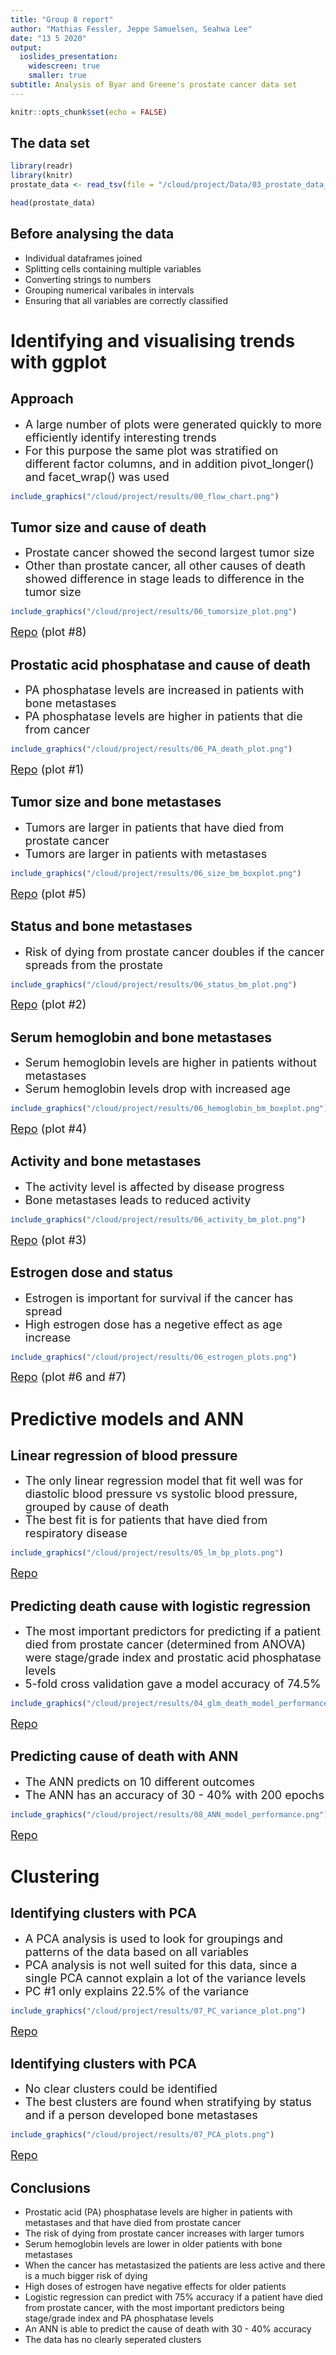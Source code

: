 ```yaml
---
title: "Group 8 report"
author: "Mathias Fessler, Jeppe Samuelsen, Seahwa Lee"
date: "13 5 2020"
output:
  ioslides_presentation:
    widescreen: true
    smaller: true
subtitle: Analysis of Byar and Greene's prostate cancer data set
---
```


```r
knitr::opts_chunk$set(echo = FALSE)
```

## The data set

```r
library(readr)
library(knitr)
prostate_data <- read_tsv(file = "/cloud/project/Data/03_prostate_data_clean_aug.tsv")
```

```r
head(prostate_data)
```

## Before analysing the data
- Individual dataframes joined
- Splitting cells containing multiple variables
- Converting strings to numbers
- Grouping numerical varibales in intervals
- Ensuring that all variables are correctly classified



# Identifying and visualising trends with ggplot



## Approach

- <font size="4">A large number of plots were generated quickly to more efficiently identify interesting trends</font>
- <font size="4">For this purpose the same plot was stratified on different factor columns, and in addition pivot_longer() and facet_wrap() was used</font>

```r
include_graphics("/cloud/project/results/00_flow_chart.png") 
```



## Tumor size and cause of death
- <font size="4">Prostate cancer showed the second largest tumor size</font>
- <font size="4">Other than prostate cancer, all other causes of death showed difference in stage leads to difference in the tumor size</font>
```r
include_graphics("/cloud/project/results/06_tumorsize_plot.png") 
```
<font size="4">[Repo](https://github.com/rforbiodatascience/2020_group08/blob/master/R/06_metastases_plots.R) (plot #8)</font>



## Prostatic acid phosphatase and cause of death
- <font size="4">PA phosphatase levels are increased in patients with bone metastases</font>
- <font size="4">PA phosphatase levels are higher in patients that die from cancer</font>

```r
include_graphics("/cloud/project/results/06_PA_death_plot.png") 
```
<font size="4">[Repo](https://github.com/rforbiodatascience/2020_group08/blob/master/R/06_metastases_plots.R) (plot #1)</font>



## Tumor size and bone metastases
- <font size="4">Tumors are larger in patients that have died from prostate cancer</font>
- <font size="4">Tumors are larger in patients with metastases</font>

```r
include_graphics("/cloud/project/results/06_size_bm_boxplot.png") 
```
<font size="4">[Repo](https://github.com/rforbiodatascience/2020_group08/blob/master/R/06_metastases_plots.R) (plot #5)</font>



## Status and bone metastases
- <font size="4">Risk of dying from prostate cancer doubles if the cancer spreads from the prostate</font>

```r
include_graphics("/cloud/project/results/06_status_bm_plot.png") 
```
<font size="4">[Repo](https://github.com/rforbiodatascience/2020_group08/blob/master/R/06_metastases_plots.R) (plot #2)</font>



## Serum hemoglobin and bone metastases
- <font size="4">Serum hemoglobin levels are higher in patients without metastases</font>
- <font size="4">Serum hemoglobin levels drop with increased age</font>

```r
include_graphics("/cloud/project/results/06_hemoglobin_bm_boxplot.png") 
```
<font size="4">[Repo](https://github.com/rforbiodatascience/2020_group08/blob/master/R/06_metastases_plots.R) (plot #4)</font>



## Activity and bone metastases
- <font size="4">The activity level is affected by disease progress</font>
- <font size="4">Bone metastases leads to reduced activity</font>

```r
include_graphics("/cloud/project/results/06_activity_bm_plot.png") 
```
<font size="4">[Repo](https://github.com/rforbiodatascience/2020_group08/blob/master/R/06_metastases_plots.R) (plot #3)</font>



## Estrogen dose and status
- <font size="4">Estrogen is important for survival if the cancer has spread</font>
- <font size="4">High estrogen dose has a negetive effect as age increase</font>

```r
include_graphics("/cloud/project/results/06_estrogen_plots.png") 
```
<font size="4">[Repo](https://github.com/rforbiodatascience/2020_group08/blob/master/R/06_metastases_plots.R) (plot #6 and #7)</font>



# Predictive models and ANN



## Linear regression of blood pressure
- <font size="4">The only linear regression model that fit well was for diastolic blood pressure vs systolic blood pressure, grouped by cause of death</font>
- <font size="4">The best fit is for patients that have died from respiratory disease</font>

```r
include_graphics("/cloud/project/results/05_lm_bp_plots.png") 
```
<font size="4">[Repo](https://github.com/rforbiodatascience/2020_group08/blob/master/R/05_lm(sbp_vs_dbp).R)</font>



## Predicting death cause with logistic regression
- <font size="4">The most important predictors for predicting if a patient died from prostate cancer (determined from ANOVA) were stage/grade index and prostatic acid phosphatase levels</font>
- <font size="4">5-fold cross validation gave a model accuracy of 74.5%</font>

```r
include_graphics("/cloud/project/results/04_glm_death_model_performance.png") 
```
<font size="4">[Repo](https://github.com/rforbiodatascience/2020_group08/blob/master/R/04_glm_death_prediction.R)</font>



## Predicting cause of death with ANN

- <font size="4">The ANN predicts on 10 different outcomes</font>
- <font size="4">The ANN has an accuracy of 30 - 40% with 200 epochs</font>

```r
include_graphics("/cloud/project/results/08_ANN_model_performance.png") 
```
<font size="4">[Repo](https://github.com/rforbiodatascience/2020_group08/blob/master/R/08_keras_ANN.R)</font>



# Clustering



## Identifying clusters with PCA
- <font size="4">A PCA analysis is used to look for groupings and patterns of the data based on all variables</font>
- <font size="4">PCA analysis is not well suited for this data, since a single PCA cannot explain a lot of the variance levels</font>
- <font size="4">PC #1 only explains 22.5% of the variance</font>

```r
include_graphics("/cloud/project/results/07_PC_variance_plot.png") 
```
<font size="4">[Repo](https://github.com/rforbiodatascience/2020_group08/blob/master/R/07_PCA.R)</font>



## Identifying clusters with PCA
- <font size="4">No clear clusters could be identified</font>
- <font size="4">The best clusters are found when stratifying by status and if a person developed bone metastases</font>

```r
include_graphics("/cloud/project/results/07_PCA_plots.png") 
```
<font size="4">[Repo](https://github.com/rforbiodatascience/2020_group08/blob/master/R/07_PCA.R)</font>



## Conclusions
- Prostatic acid (PA) phosphatase levels are higher in patients with metastases and that have died from prostate cancer
- The risk of dying from prostate cancer increases with larger tumors
- Serum hemoglobin levels are lower in older patients with bone metastases
- When the cancer has metastasized the patients are less active and there is a much bigger risk of dying
- High doses of estrogen have negative effects for older patients
- Logistic regression can predict with 75% accuracy if a patient have died from prostate cancer, with the most important predictors being stage/grade index and PA phosphatase levels
- An ANN is able to predict the cause of death with 30 - 40% accuracy 
- The data has no clearly seperated clusters
